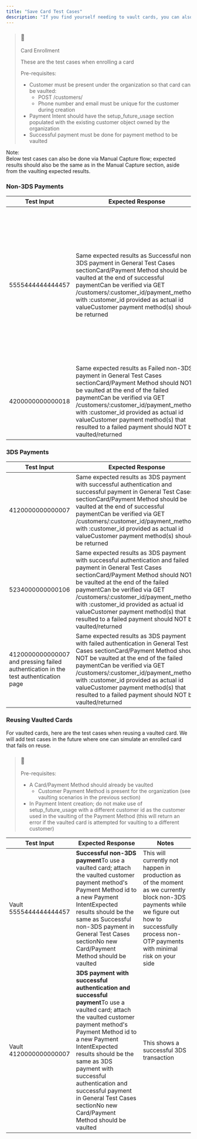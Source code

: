 ```yaml
---
title: "Save Card Test Cases"
description: "If you find yourself needing to vault cards, you can also refer to the tests below. They mimic the same test cases as straight payments. The difference is that during card enrollment with failed scenarios, the card is not vaulted."
---
```


> ### 📘
> 
> Card Enrollment
> 
> These are the test cases when enrolling a card
> 
> Pre-requisites:
> 
> * Customer must be present under the organization so that card can be vaulted:  
>   * POST /customers/  
>   * Phone number and email must be unique for the customer during creation
> * Payment Intent should have the setup\_future\_usage section populated with the existing customer object owned by the organization
> * Successful payment must be done for payment method to be vaulted

Note:  
Below test cases can also be done via Manual Capture flow; expected results should also be the same as in the Manual Capture section, aside from the vaulting expected results.

### Non-3DS Payments

| Test Input       | Expected Response                                                                                                                                                                                                                                                                                                                                                  | Notes                                                                                                                                                                                                |
| ---------------- | ------------------------------------------------------------------------------------------------------------------------------------------------------------------------------------------------------------------------------------------------------------------------------------------------------------------------------------------------------------------ | ---------------------------------------------------------------------------------------------------------------------------------------------------------------------------------------------------- |
| 5555444444444457 | Same expected results as Successful non-3DS payment in General Test Cases sectionCard/Payment Method should be vaulted at the end of successful paymentCan be verified via GET /customers/:customer\_id/payment\_methods with :customer\_id provided as actual id valueCustomer payment method(s) should be returned                                               | This will currently not happen in production as of the moment as we currently block non-3DS payments while we figure out how to successfully process non-OTP payments with minimal risk on your side |
| 4200000000000018 | Same expected results as Failed non-3DS payment in General Test Cases sectionCard/Payment Method should NOT be vaulted at the end of the failed paymentCan be verified via GET /customers/:customer\_id/payment\_methods with :customer\_id provided as actual id valueCustomer payment method(s) that resulted to a failed payment should NOT be vaulted/returned | Payment failed code should show the reason for failure                                                                                                                                               |

### 3DS Payments

| Test Input                                                                          | Expected Response                                                                                                                                                                                                                                                                                                                                                                                         | Notes                                                                               |
| ----------------------------------------------------------------------------------- | --------------------------------------------------------------------------------------------------------------------------------------------------------------------------------------------------------------------------------------------------------------------------------------------------------------------------------------------------------------------------------------------------------- | ----------------------------------------------------------------------------------- |
| 4120000000000007                                                                    | Same expected results as 3DS payment with successful authentication and successful payment in General Test Cases sectionCard/Payment Method should be vaulted at the end of successful paymentCan be verified via GET /customers/:customer\_id/payment\_methods with :customer\_id provided as actual id valueCustomer payment method(s) should be returned                                               | This shows a successful 3DS transaction                                             |
| 5234000000000106                                                                    | Same expected results as 3DS payment with successful authentication and failed payment in General Test Cases sectionCard/Payment Method should NOT be vaulted at the end of the failed paymentCan be verified via GET /customers/:customer\_id/payment\_methods with :customer\_id provided as actual id valueCustomer payment method(s) that resulted to a failed payment should NOT be vaulted/returned | This shows a 3DS payment that passed authentication but failed in the charging step |
| 4120000000000007 and pressing failed authentication in the test authentication page | Same expected results as 3DS payment with failed authentication in General Test Cases sectionCard/Payment Method should NOT be vaulted at the end of the failed paymentCan be verified via GET /customers/:customer\_id/payment\_methods with :customer\_id provided as actual id valueCustomer payment method(s) that resulted to a failed payment should NOT be vaulted/returned                        | This shows a 3DS payment that failed in the authentication step                     |

### Reusing Vaulted Cards

For vaulted cards, here are the test cases when reusing a vaulted card. We will add test cases in the future where one can simulate an enrolled card that fails on reuse. 

> ### 📘
> 
> Pre-requisites:
> 
> * A Card/Payment Method should already be vaulted  
>   * Customer Payment Method is present for the organization (see vaulting scenarios in the previous section)
> * In Payment Intent creation; do not make use of setup\_future\_usage with a different customer id as the customer used in the vaulting of the Payment Method (this will return an error if the vaulted card is attempted for vaulting to a different customer)

| Test Input             | Expected Response                                                                                                                                                                                                                                                                                                                                                    | Notes                                                                                                                                                                                                |
| ---------------------- | -------------------------------------------------------------------------------------------------------------------------------------------------------------------------------------------------------------------------------------------------------------------------------------------------------------------------------------------------------------------- | ---------------------------------------------------------------------------------------------------------------------------------------------------------------------------------------------------- |
| Vault 5555444444444457 | **Successful non-3DS payment**To use a vaulted card; attach the vaulted customer payment method's Payment Method id to a new Payment IntentExpected results should be the same as Successful non-3DS payment in General Test Cases sectionNo new Card/Payment Method should be vaulted                                                                               | This will currently not happen in production as of the moment as we currently block non-3DS payments while we figure out how to successfully process non-OTP payments with minimal risk on your side |
| Vault 4120000000000007 | **3DS payment with successful authentication and successful payment**To use a vaulted card; attach the vaulted customer payment method's Payment Method id to a new Payment IntentExpected results should be the same as 3DS payment with successful authentication and successful payment in General Test Cases sectionNo new Card/Payment Method should be vaulted | This shows a successful 3DS transaction                                                                                                                                                              |